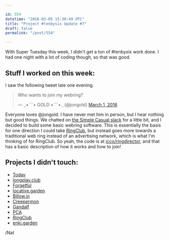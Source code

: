 ```yaml
---

id: 554
datetime: "2016-03-05 15:30:49 UTC"
title: "Project #tenbysix Update #7"
draft: false
permalink: "/post/554"

---
```


With Super Tuesday this week, I didn't get a ton of #tenbysix work done. I had one night with a lot of coding though, so that was good.

## Stuff I worked on this week:

I saw the following tweet late one evening.

<blockquote class="twitter-tweet" data-lang="en"><p lang="en" dir="ltr">Who wants to join my webring?</p>&mdash; ¸.•´¯`• GOLD •`¯´•.¸ (@jongold) <a href="https://twitter.com/jongold/status/704517861063180288">March 1, 2016</a></blockquote>
<script async src="//platform.twitter.com/widgets.js" charset="utf-8"></script>

Everyone loves @jongold. I have never met him in person, but I hear nothing but good things. We chatted on [the Simple Casual slack](http://simplecasual.com/) for a little bit, and I decided to build some basic webring software. This is essentially the basis for one direction I could take [RingClub](https://github.com/icco/ringclub), but instead goes more towards a traditional web ring instead of an advertising network, which is what I'm thinking of for RingClub. So yeah, the code is at [icco/ringdirector](https://github.com/icco/ringdirector), and that has a basic description of how it works and how to join!

## Projects I didn't touch:

 - [Today](https://github.com/icco/today)
 - [longplay.club](https://github.com/icco/longplay.club)
 - [Forgetful](https://github.com/icco/forgetful)
 - [locative.garden](https://github.com/icco/locative.garden)
 - [Billow.in](https://github.com/icco/billowin)
 - [Creepermon](https://github.com/icco/creepermon)
 - [Gandalf](https://github.com/icco/gandalf)
 - [PCA](https://github.com/icco/pca)
 - [RingClub](https://github.com/icco/ringclub)
 - [enki.garden](https://github.com/icco/enki.garden)

/Nat

